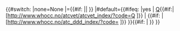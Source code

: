 {{#switch:{{lc:{{{ATC_prefix|}}}}}
|none=None{{main other |[[Category:未分配ATC的藥物]]}}
|={{#if:{{{ATC_supplemental|}}} |{{{ATC_supplemental|}}}|<!--? maint cat:unspecified ATC-->}}
|#default={{#ifeq:{{lc:{{{ATCvet}}}}} |yes<!--
   -->|<!--VET:
       -->[[ATC代码 ({{{ATC_prefix}}})|Q{{{ATC_prefix}}}]]{{#if:{{{ATC_suffix|}}}|<!--
       --><span class="reflink plainlinks nourlexpansion">[http://www.whocc.no/atcvet/atcvet_index/?code=Q{{{ATC_prefix}}}{{{ATC_suffix}}} {{{ATC_suffix}}}]</span>}}<!--
   -->|<!--NonVET:
       -->[[ATC代码 ({{{ATC_prefix}}})|{{{ATC_prefix}}}]]{{#if:{{{ATC_suffix|}}} | <!--
       --><span class="reflink plainlinks nourlexpansion">[http://www.whocc.no/atc_ddd_index/?code={{{ATC_prefix}}}{{{ATC_suffix}}} {{{ATC_suffix}}}]</span>}}<!--
-->}}{{#if:{{{ATC_suffix|}}} |&#x20;{{{ATC_supplemental|}}} }}
}}<noinclude>
{{documentation}}
</noinclude>